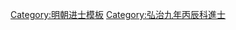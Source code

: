{{Navbox
|name = 弘治九年丙辰科殿試金榜
|title = 弘治九年（[[1496年]]）丙辰科殿試金榜
|titlestyle = background-color:#FFD700;
|image =
|style = width:100%;text-align:center; 
|groupstyle = text-align:center; background-color:#FFD700;
|liststyle = text-align:center;
|state = {{{state<includeonly>|collapsed</includeonly>}}}
|group1 = 第一甲<br>賜進士及第<br>共3名
|list1 = '''[[朱希周]]''' - '''[[王瓚 (禮部侍郎)|王　瓚]]''' - '''[[陳瀾|陳　瀾]]'''

|group2 = 第二甲<br>賜進士出身<br>共95名
|list2 = [[李永敷]] - [[李瓚 (濮州)|李　瓚]] - [[顧潛|顧　潛]] - [[陳鳳梧]] - [[史後|史　後]] - [[濮韶|濮　韶]] - [[陳諮|陳　諮]] - [[左唐|左　唐]] - [[蔡栻|蔡　栻]] - [[陸冒|陸　冒]]<br>[[胡獻|胡　獻]] - [[張潛 (弘治進士)|張　潛]] - [[鄒軒|鄒　軒]] - [[董天錫]] - [[張玠|張　玠]] - [[王藎|王　藎]] - [[翁玉|翁　玉]] - [[王朝卿]] - [[皇甫錄]] - [[周曾|周　曾]]<br>[[沈綸|沈　綸]] - [[董忱|董　忱]] - [[王宣 (弘治丙辰進士)|王　宣]] - [[周臣 (弘治進士)|周　臣]] - [[趙鶴|趙　鶴]] - [[劉東 (弘治進士)|劉　東]] - [[黃相|黃　相]] - [[簡芳|簡　芳]] - [[張諾|張　諾]] - [[甘振|甘　振]]<br>[[陳言 (長洲)|陳　言]] - [[張秀|張　秀]] - [[嚴經|嚴　經]] - [[吳大有]] - [[李嘉祥 (弘治進士)|李嘉祥]] - [[張紹齡]] - [[吳江 (弘治進士)|吳　江]] - [[劉光_(弘治進士)|劉　光]] - [[高節 (弘治進士)|高　節]] - [[劉喬 (弘治進士)|劉　喬]]<br>[[艾洪|艾　洪]] - [[汝泰|汝　泰]] - [[熊偉 (弘治進士)|熊　偉]] - [[鮑璋|鮑　璋]] - [[劉祥 (弘治進士)|劉　祥]] - [[程琯|程　琯]] - [[王朝佐 (弘治進士)|王朝佐]] - [[何詔|何　詔]] - [[周鼎 (弘治進士)|周　鼎]] - [[胡鍵 (政治人物)|胡　鍵]]<br>[[孫祿|孫　祿]] - [[龍霓|龍　霓]] - [[曹琚|曹　琚]] - [[華㫤|華　㫤]] - [[謝傑 (龍溪)|謝　傑]] - [[李珪 (永新)|李　珪]] - [[胡璽|胡　璽]] - [[尚衡|尙　衡]] - [[呂元夫]] - [[劉用中]]<br>[[董恬|董　恬]] - [[宋毓|宋　毓]] - [[張邦瑞]] - [[陳霽|陳　霽]] - [[劉思賢]] - [[戴敏 (弘治進士)|戴　敏]] - [[汪璧|汪　璧]] - [[包澤|包　澤]] - [[謝麒|謝　麒]] - [[楊褫|楊　褫]]<br>[[葉德 (明朝)|葉　德]] - [[耿明|耿　明]] - [[黃昭 (弘治進士)|黃　昭]] - [[沈文華]] - [[李誠|李　誠]] - [[鄧洹|鄧　洹]] - [[張鳳羾]] - [[李源 (弘治丙辰進士)|李　源]] - [[王子言]] - [[羅璋|羅　璋]]<br>[[陳言 (常熟)|陳　言]] - [[王壽 (弘治進士)|王　壽]] - [[蔡中孚]] - [[韓俊 (明朝)|韓　俊]] - [[李鉞|李　鉞]] - [[陈洪谟]] - [[孟春 (弘治進士)|孟　春]] - [[彭夔|彭　夔]] - [[楊學禮]] - [[黄衷|黃　衷]]<br>[[戴達|戴　達]] - [[李達 (弘治進士)|李　達]] - [[季春 (弘治進士)|季　春]] - [[賈詠|賈　詠]] - [[何俊 (弘治進士)|何　俊]]<span style="color: #F7F7F7;"> - －－－ - －－－ - －－－ - －－－ - －－－</span>

|group3 = 第三甲<br>賜同進士出身<br>共200名
|list3 = [[汪偉_(弘治進士)|汪　偉]] - [[傅習|傅　習]] - [[徐聯|徐　聯]] - [[田瑛|田　瑛]] - [[胡洪 (明朝)|胡　洪]] - [[黎鳳|黎　鳳]] - [[莊典|莊　典]] - [[許承芳]] - [[郭郛 (弘治進士)|郭　郛]] - [[葉天爵]]<br>[[王鍭|王　鍭]] - [[張偉 (弘治進士)|張　偉]] - [[張鳴鳳 (清平)|張鳴鳳]] - [[邵坤|邵　坤]] - [[余正|余　正]] - [[何天衢]] - [[劉台|劉　台]] - [[王孝忠 (明朝)|王孝忠]] - [[金逵|金　逵]] - [[李璽 (弘治進士)|李　璽]]<br>[[邵有道]] - [[湯沐 (弘治進士)|湯　沐]] - [[歐陽瓊]] - [[林珹|林　珹]] - [[趙士俊 (弘治進士)|趙士俊]] - [[郭東山]] - [[汪循|汪　循]] - [[陳茂烈]] - [[王崇獻]] - [[楊溢|楊　溢]]<br>[[張鳴鳳 (上海)|張鳴鳳]] - [[蕭敏 (弘治進士)|蕭　敏]] - [[王春 (弘治進士)|王　春]] - [[费愚|費　愚]] - [[弓元|弓　元]] - [[王九思]] - [[邢昭|邢　昭]] - [[徐朝元]] - [[徐行慶]] - [[范兆祥]]<br>[[蔣曙|蔣　曙]] - [[張璡 (弘治進士)|張　璡]] - [[劉欒|劉　欒]] - [[沈信|沈　信]] - [[周霖 (弘治進士)|周　霖]] - [[胡道|胡　道]] - [[楊武 (明朝)|楊　武]] - [[姚文淵]] - [[喻時 (弘治進士)|喻　時]] - [[陸嵩 (弘治進士)|陸　嵩]]<br>[[張惟|張　惟]] - [[傅乾|傅　-{乾}-]] - [[宋瑭|宋　瑭]] - [[李高 (弘治進士)|李　高]] - [[張弘至]] - [[楊鳳 (弘治進士)|楊　鳳]] - [[徐忱|徐　忱]] - [[方崙|方　崙]] - [[熊吉|熊　吉]] - [[張羽_(弘治丙辰進士)|張　羽]]<br>[[何正|何　正]] - [[寇儉|寇　儉]] - [[陳大紀]] - [[翟銓|翟　銓]] - [[吳宗周 (弘治進士)|吳宗周]] - [[湯禮敬]] - [[薄彥徽]] - [[孫磐|孫　磐]] - [[陳淮 (弘治進士)|陳　淮]] - [[鄒魯 (弘治進士)|鄒　魯]]<br>[[崔璽 (弘治進士)|崔　璽]] - [[李熙 (弘治進士)|李　熙]] - [[黃巘|黃　巘]] - [[吳景 (弘治進士)|吳　景]] - [[文晧|文　晧]] - [[許讚|許　讚]] - [[葛浩|葛　浩]] - [[馮永固]] - [[趙慰|趙　慰]] - [[周道|周　道]]<br>[[陳琳 (明朝)|陳　琳]] - [[張繹|張　繹]] - [[周熊 (弘治進士)|周　熊]] - [[林正茂]] - [[孫焵|孫　焵]] - [[李翔 (寧遠衛)|李　翔]] - [[袁陽|袁　陽]] - [[劉汝爲]] - [[黃圻|黃　圻]] - [[徐海 (弘治進士)|徐　海]]<br>[[張禮 (弘治進士)|張　禮]] - [[陸崑_(弘治進士)|陸　崑]] - [[張時敍]] - [[錢朝鳳]] - [[安仁 (弘治進士)|安　仁]] - [[安奎|安　奎]] - [[沈賫|沈　賫]] - [[崔暠|崔　暠]] - [[楊譽 (弘治進士)|楊　譽]] - [[夏鼎|夏　鼎]]<br>[[朱諫|朱　諫]] - [[馬應祥]] - [[詹寶|詹　寶]] - [[李恕 (弘治進士)|李　恕]] - [[王禾|王　禾]] - [[秦昂|秦　昂]] - [[貢安甫]] - [[潘鏜|潘　鏜]] - [[曹來旬]] - [[戴銑|戴　銑]]<br>[[余琰 (弘治進士)|-{余}-　琰]] - [[王璽 (弘治進士)|王　璽]] - [[冼光|冼　光]] - [[馬文盛]] - [[馬龍 (弘治進士)|馬　龍]] - [[馬騤 (弘治丙辰進士)|馬　騤]] - [[王士昭]] - [[蒋钦 (明朝)|蔣　欽]] - [[劉珂 (弘治進士)|劉　珂]] - [[平世用]]<br>[[程材|程　材]] - [[韓澤|韓　澤]] - [[趙經|趙　經]] - [[吳遠 (弘治進士)|吳　遠]] - [[鄒泰 (弘治進士)|鄒　泰]] - [[周季邦]] - [[田登_(弘治丙辰進士)|田　登]] - [[荀鳳|荀　鳳]] - [[陳天祥]] - [[徐璁|徐　璁]]<br>[[沈恩|沈　恩]] - [[羅鳳|羅　鳳]] - [[鄧萬斛]] - [[姜文魁]] - [[楊瑋 (弘治丙辰進士)|楊　瑋]] - [[鄭陽|鄭　陽]] - [[王渙|王　渙]] - [[曹閔|曹　閔]] - [[杜玧|杜　玧]] - [[劉玉 (明朝官員)|劉　玉]]<br>[[趙廉 (弘治進士)|趙　廉]] - [[楊溥 (弘治進士)|楊　溥]] - [[閻宇 (弘治進士)|閻　宇]] - [[魏訥|魏　訥]] - [[丘泰|丘　泰]] - [[徐淮|徐　淮]] - [[左輔 (弘治進士)|左　輔]] - [[郭經|郭　經]] - [[馮顒|馮　顒]] - [[熊卓 (弘治進士)|熊　卓]]<br>[[唐錦|唐　錦]] - [[唐欽|唐　欽]] - [[徐昂|徐　昂]] - [[王琮 (弘治進士)|王　琮]] - [[顧璘|顧　璘]] - [[陳文試]] - [[姜佐|姜　佐]] - [[郁勳|郁　勳]] - [[薛𨭉|薛　{{僻字|𨭉|上斌下金}}]] - [[張拱 (弘治進士)|張　拱]]<br>[[劉麟 (弘治進士)|劉　麟]] - [[扈湘|扈　湘]] - [[范淵|范　淵]] - [[高賓|高　賓]] - [[陶諧|陶　諧]] - [[劉瑞|劉　瑞]] - [[聶瑄|聶　瑄]] - [[韓廉|韓　廉]] - [[周璽 (弘治進士)|周　璽]] - [[張昊 (弘治進士)|張　昊]]<br>[[甯杲|甯　杲]] - [[彭震|彭　震]] - [[范璘|范　璘]] - [[刘溥 (弘治丙辰进士)|劉　溥]] - [[王尚賓]] - [[金麒壽]] - [[莊𥜃|莊　{{僻字|𥜃|左礻右睪}}]] - [[戴冕 (弘治進士)|戴　冕]] - [[程乾|程　-{乾}-]] - [[儲秀|儲　秀]]<br>[[唐榮 (弘治進士)|唐　榮]] - [[鄭思紀]] - [[陳順 (弘治進士)|陳　順]] - [[張芝 (弘治進士)|張　芝]] - [[鄒賢 (弘治進士)|鄒　賢]] - [[邊貢|邊　貢]] - [[任惠|任　惠]] - [[李廷光]] - [[秦誠通]] - [[劉烈|劉　烈]]<br>[[耿繼玄]] - [[李天衢]] - [[王綸 (弘治丙辰進士)|王　綸]] - [[許蕃|許　蕃]] - [[劉繹 (弘治進士)|劉　繹]] - [[白杲|白　杲]] - [[嚴泰|嚴　泰]] - [[曹琛|曹　琛]] - [[余洙|余　洙]] - [[童品|童　品]]
|belowstyle = text-align: center; background-color:#FFD700;
|below='''前一科：[[Template:弘治六年癸丑科殿試金榜|弘治六年癸丑科]]　'''·'''　後一科：[[Template:弘治十二年己未科殿試金榜|弘治十二年己未科]]'''
}}<noinclude>
[[Category:弘治九年丙辰科進士| ]]
[[Category:明朝进士模板]]</noinclude>
[[Category:弘治九年丙辰科進士]]